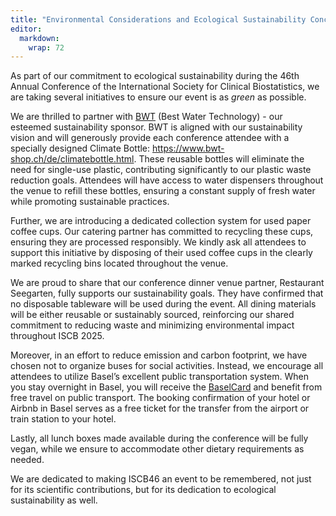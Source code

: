 ```yaml
---
title: "Environmental Considerations and Ecological Sustainability Concept"
editor: 
  markdown: 
    wrap: 72
---
```


As part of our commitment to ecological sustainability during the 46th
Annual Conference of the International Society for Clinical
Biostatistics, we are taking several initiatives to ensure our event is
as *green* as possible.

We are thrilled to partner with [BWT](https://www.bwt.com/) (Best Water
Technology) - our esteemed sustainability sponsor. BWT is aligned with
our sustainability vision and will generously provide each conference
attendee with a specially designed Climate Bottle:
<https://www.bwt-shop.ch/de/climatebottle.html>. These reusable bottles
will eliminate the need for single-use plastic, contributing
significantly to our plastic waste reduction goals. Attendees will have
access to water dispensers throughout the venue to refill these bottles,
ensuring a constant supply of fresh water while promoting sustainable
practices.

Further, we are introducing a dedicated collection system for used paper coffee cups. Our catering partner has committed to recycling these cups, ensuring they are processed responsibly. We kindly ask all attendees to support this initiative by disposing of their used coffee cups in the clearly marked recycling bins located throughout the venue. 

We are proud to share that our conference dinner venue partner, Restaurant Seegarten, fully supports our sustainability goals. They have confirmed that no disposable tableware will be used during the event. All dining materials will be either reusable or sustainably sourced, reinforcing our shared commitment to reducing waste and minimizing environmental impact throughout ISCB 2025.

Moreover, in an effort to reduce emission and carbon footprint, we have
chosen not to organize buses for social activities. Instead, we
encourage all attendees to utilize Basel's excellent public
transportation system. When you stay overnight in Basel, you will
receive the [BaselCard](https://www.basel.com/en/baselcard) and benefit
from free travel on public transport. The booking confirmation of your
hotel or Airbnb in Basel serves as a free ticket for the transfer from
the airport or train station to your hotel.

Lastly, all lunch boxes made available during the conference will be
fully vegan, while we ensure to accommodate other dietary
requirements as needed.

We are dedicated to making ISCB46 an event to be remembered, not just
for its scientific contributions, but for its dedication to ecological
sustainability as well.
